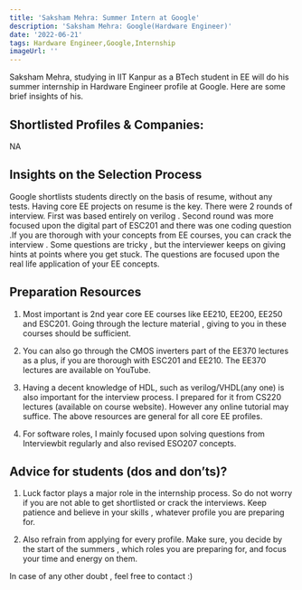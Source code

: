 ```yaml
---
title: 'Saksham Mehra: Summer Intern at Google'
description: 'Saksham Mehra: Google(Hardware Engineer)'
date: '2022-06-21'
tags: Hardware Engineer,Google,Internship
imageUrl: ''
---
```


Saksham Mehra, studying in IIT Kanpur as a BTech student in EE will do his summer internship in Hardware Engineer profile at Google. Here are some brief insights of his.

## Shortlisted Profiles & Companies:
NA

## Insights on the Selection Process
Google shortlists students directly on the basis of resume, without any tests. Having core EE projects on resume is the key.  There were 2 rounds of interview. First was based entirely on verilog . Second round was more focused upon the digital part of ESC201 and there was one coding question .If you are thorough with your concepts from EE courses, you can crack the interview . Some questions are tricky , but the interviewer keeps on giving hints at points where you get stuck. The questions are focused upon the real life application of your EE concepts.

##  Preparation Resources
1) Most important is 2nd year core EE courses like EE210, EE200, EE250 and ESC201. Going through the lecture material , giving to you in these courses should be sufficient. 

2) You can also go through the CMOS inverters part of the EE370 lectures as a plus, if you are thorough with ESC201 and EE210. The EE370 lectures are available on YouTube.

3) Having a decent knowledge of HDL, such as verilog/VHDL(any one) is also important for the interview process. I prepared for it from CS220 lectures (available on course website). However any online tutorial may suffice. The above resources are general for all core EE profiles.

4) For software roles, I mainly focused upon solving questions from Interviewbit regularly and also revised ESO207 concepts.

## Advice for students (dos and don’ts)? 
1) Luck factor plays a major role in the internship process. So do not worry if you are not able to get shortlisted or crack the interviews. Keep patience and believe in your skills , whatever profile you are preparing for. 

2) Also refrain from applying for every profile. Make sure, you decide by the start of the summers , which roles you are preparing for, and focus your time and energy on them. 

In case of any other doubt , feel free to contact :)

